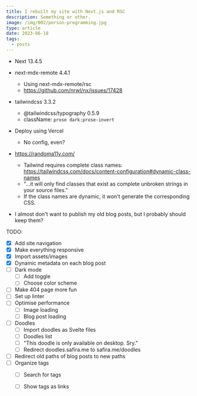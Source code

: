 ```yaml
---
title: I rebuilt my site with Next.js and RSC
description: Something or other.
image: /img/002/person-programming.jpg
type: article
date: 2023-06-18
tags:
  - posts
---
```


- Next 13.4.5
- next-mdx-remote 4.4.1
  - Using next-mdx-remote/rsc
  - https://github.com/nrwl/nx/issues/17428
- tailwindcss 3.3.2
  - @tailwindcss/typography 0.5.9
  - className: `prose dark:prose-invert`
- Deploy using Vercel
  - No config, even?
- https://randoma11y.com/
  - Tailwind requires complete class names: https://tailwindcss.com/docs/content-configuration#dynamic-class-names
  - "...it will only find classes that exist as complete unbroken strings in your source files."
  - If the class names are dynamic, it won't generate the corresponding CSS.

- I almost don't want to publish my old blog posts, but I probably should keep them?

TODO:
- [x] Add site navigation
- [x] Make everything responsive
- [x] Import assets/images
- [x] Dynamic metadata on each blog post
- [ ] Dark mode
  - [ ] Add toggle
  - [ ] Choose color scheme
- [ ] Make 404 page more fun
- [ ] Set up linter
- [ ] Optimise performance
  - [ ] Image loading
  - [ ] Blog post loading
- [ ] Doodles
  - [ ] Import doodles as Svelte files
  - [ ] Doodles list
  - [ ] "This doodle is only available on desktop. Sry."
  - [ ] Redirect doodles.safira.me to safira.me/doodles
- [ ] Redirect old paths of blog posts to new paths
- [ ] Organize tags
  - [ ] Search for tags
  - [ ] Show tags as links


